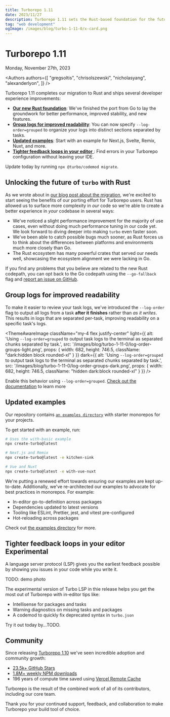 ```yaml
---
title: Turborepo 1.11
date: 2023/11/27
description: Turborepo 1.11 sets the Rust-based foundation for the future of Turborepo.
tag: "web development"
ogImage: /images/blog/turbo-1-11-0/x-card.png
---
```


# Turborepo 1.11


<Date>
  Monday, November 27th, 2023
</Date>

<Authors authors={[
  "gregsoltis",
  "chrisolszewski",
  "nicholasyang",
  "alexanderlyon",
]} />

Turborepo 1.11 completes our migration to Rust and ships several developer experience improvements:

- [**Our new Rust foundation**](#unlocking-the-future-of-turbo-with-rust): We've finished the port from Go to lay the groundwork for better performance, improved stability, and new features.
- [**Group logs for improved readability**](#group-logs-for-improved-readability): You can now specify `--log-order=grouped` to organize your logs into distinct sections separated by tasks.
- [**Updated examples**](#updated-examples): Start with an example for Next.js, Svelte, Remix, Nuxt, and more.
- [**Tighter feedback loops in your editor** <ExperimentalBadge isLink={false} />](#tighter-feedback-loops-in-your-editor-experimental): Find errors in your Turborepo configuration without leaving your IDE.

Update today by running `npx @turbo/codemod migrate`.

## Unlocking the future of `turbo` with Rust

As we wrote about in [our blog post about the migration](https://vercel.com/blog/turborepo-migration-go-rust), we're excited to start seeing the benefits of our porting effort for Turborepo users. Rust has allowed us to surface more complexity in _our_ code so we're able to create a better experience in _your_ codebase in several ways:

- We've noticed a slight performance improvement for the majority of use cases, even without doing much performance tuning in our code yet. We look forward to diving deeper into making `turbo` even faster soon.
- We've been able to catch possible bugs much sooner, as Rust forces us to think about the differences between platforms and environments much more closely than Go.
- The Rust ecosystem has many powerful crates that served our needs well, showcasing the ecosystem alignment we were lacking in Go.

If you find any problems that you believe are related to the new Rust codepath, you can opt back to the Go codepath using the `--go-fallback` flag and [report an issue on GitHub](https://github.com/vercel/turbo/issues/new?assignees=&labels=kind%3A+bug%2Cowned-by%3A+turborepo%2Cneeds%3A+triage&projects=&template=0-turborepo-bug-report.yml&title=%5Bturborepo%5D+).

## Group logs for improved readability

To make it easier to review your task logs, we've introduced the `--log-order` flag to output all logs from a task **after it finishes** rather than _as it writes_. This results in logs that are separated per-task, improving readability on a specific task's logs.

<ThemeAwareImage
  className="my-4 flex justify-center"
  light={{
    alt: 'Using `--log-order=grouped` to output task logs to the terminal as separated chunks separated by task.',
    src: '/images/blog/turbo-1-11-0/log-order-groups-light.png',
    props: {
      width: 682,
      height: 746.5,
      className: "dark:hidden block rounded-xl"
    }
  }}
  dark={{
    alt: 'Using `--log-order=grouped` to output task logs to the terminal as separated chunks separated by task.',
    src: '/images/blog/turbo-1-11-0/log-order-groups-dark.png',
    props: {
      width: 682,
      height: 746.5,
      className: "hidden dark:block rounded-xl"
    }
  }}
/>

Enable this behavior using `--log-order=grouped`. [Check out the documentation](https://turbo.build/repo/docs/reference/command-line-reference/run#--log-order) to learn more

## Updated examples

Our repository contains [`an examples directory`](https://github.com/vercel/turbo/tree/main/examples) with starter monorepos for your projects.

To get started with an example, run:

```bash
# Uses the with-basic example
npx create-turbo@latest
```

```bash
# Next.js and Remix
npx create-turbo@latest -e kitchen-sink
```

```bash
# Vue and Nuxt
npx create-turbo@latest -e with-vue-nuxt
```

We're putting a renewed effort towards ensuring our examples are kept up-to-date. Additionally, we've re-architected our examples to advocate for best practices in monorepos. For example:

- In-editor go-to-definition across packages
- Dependencies updated to latest versions
- Tooling like ESLint, Prettier, jest, and vitest pre-configured
- Hot-reloading across packages

Check out [the examples directory](https://github.com/vercel/turbo/tree/main/examples) for more.

## Tighter feedback loops in your editor <ExperimentalBadge>Experimental</ExperimentalBadge>

A language server protocol (LSP) gives you the earliest feedback possible by showing you issues in your code while you write it.

TODO: demo photo

The experimental version of Turbo LSP in thie release helps you get the most out of Turborepo with in-editor tips like:

- Intellisense for packages and tasks
- Warning diagnostics on missing tasks and packages
- A codemod to quickly fix deprecated syntax in `turbo.json`

Try it out today by...TODO.

## Community

Since releasing [Turborepo 1.10](/blog/turbo-1-10-16) we've seen incredible adoption and community growth:

- [23.5k+ GitHub Stars](https://github.com/vercel/turbo)
- [1.8M+ weekly NPM downloads](https://www.npmjs.com/package/turbo)
- 196 years of compute time saved using [Vercel Remote Cache](https://vercel.com/docs/concepts/monorepos/remote-caching)

Turborepo is the result of the combined work of all of its contributors, including our core team.

Thank you for your continued support, feedback, and collaboration to make Turborepo your build tool of choice.
